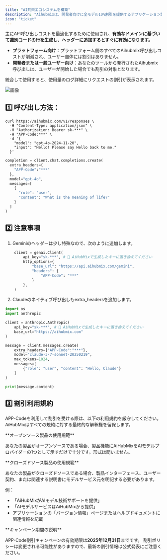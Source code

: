 ```yaml
---
title: "AI共栄エコシステムを構築"
description: "Aihubmixは、開発者向けに全モデル10%割引を提供するアプリケーション識別コードAPP-Codeをリリースしました。"
icon: "ticket"
---
```


主にAPI呼び出しコストを最適化するために使用され、**有効なドメインに基づいて識別コードの行を生成し、ヘッダーに追加するとすぐに有効になります。**

- **プラットフォーム向け**：プラットフォーム側のすべてのAihubmix呼び出しコストが削減され、ユーザー自体には割引はありません。
- **開発者または一般ユーザー向け**：あなたのツールから発行されたAihubmix呼び出しは、ユーザーが開始した場合でも割引の対象となります。

統合して使用すると、使用量のログ詳細にリクエストの割引が表示されます。

![画像](../media/app-code.png)

## 1️⃣ 呼び出し方法：

<CodeGroup>

```shell Curl 方式
curl https://aihubmix.com/v1/responses \       
  -H "Content-Type: application/json" \
  -H "Authorization: Bearer sk-***" \
  -H "APP-Code:***" \
  -d '{
    "model": "gpt-4o-2024-11-20",
    "input": "Hello! Please say Hello back to me."
  }'
```


```py Openai sdk 方式
completion = client.chat.completions.create(
  extra_headers={
    "APP-Code":"***"
  },
  model="gpt-4o",
  messages=[
    {
      "role": "user",
      "content": "What is the meaning of life?"
    }
  ]
)
```

</CodeGroup>

## 2️⃣ 注意事項

1. Geminiのヘッダーは少し特殊なので、次のように追加します。

```py Python
    client = genai.Client(
        api_key="sk-***", # 🔑 AiHubMixで生成したキーに置き換えてください
        http_options={
            "base_url": "https://api.aihubmix.com/gemini",
            "headers": {
                "APP-Code": "***"
            }
        },
    )
```

2. Claudeのネイティブ呼び出しもextra_headersを追加します。

```py Python
import os
import anthropic

client = anthropic.Anthropic(
    api_key="sk-***", # 🔑 AiHubMixで生成したキーに置き換えてください
    base_url="https://aihubmix.com"
)

message = client.messages.create(
    extra_headers={"APP-Code":"***"},
    model="claude-3-7-sonnet-20250219",
    max_tokens=1024,
    messages=[
        {"role": "user", "content": "Hello, Claude"}
    ]
)

print(message.content) 
```

## 3️⃣ 割引利用規約

APP-Codeを利用して割引を受ける際は、以下の利用規約を厳守してください。AiHubMixはすべての規約に対する最終的な解釈権を留保します。

<Note>
  **オープンソース製品の使用規範**

  あなたの製品がオープンソースである場合、製品機能にAiHubMixをAIモデルプロバイダーの1つとして示すだけで十分です。形式は問いません。
</Note>

<Note>
  **クローズドソース製品の使用規範**

  あなたの製品がクローズドソースである場合、製品インターフェース、ユーザー契約、または関連する説明書にモデルサービス元を明記する必要があります。

  例：

  - 「AiHubMixがAIモデル技術サポートを提供」
  - 「AIモデルサービスはAiHubMixから提供」
  - アプリケーションの「バージョン情報」ページまたはヘルプドキュメントに関連情報を記載
</Note>

<Note>
  **キャンペーン期間の説明**

  APP-Code割引キャンペーンの有効期限は**2025年12月31日**までです。
  割引ポリシーは変更される可能性がありますので、最新の割引情報は公式発表にご注意ください。
</Note>